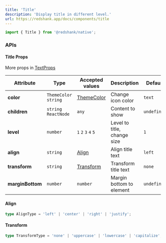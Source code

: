 ```yaml
---
title: 'Title'
description: 'Display title in different level.'
url: https://redshank.app/docs/components/title
---
```


```jsx
import { Title } from '@redshank/native';
```

<Spacer y={2} />

<Playground
  id="default"
  title="Default"
  description="You can display an title"
  code={titleContent.initial}
/>

<Spacer y={2} />

<Playground
  id="change-color"
  title="Change Color"
  description="Change color to component"
  code={titleContent.changeColor}
/>

<Spacer y={2} />

<Playground
  id="align-title"
  title="Align Title"
  description="Change align title"
  code={titleContent.align}
/>

<Spacer y={2} />

<Playground
  id="transform-title"
  title="Transform Title"
  description="Change transform title"
  code={titleContent.transform}
/>

<Spacer y={2} />

### APIs

<Spacer y={2} />

#### Title Props
More props in [TextProps](/docs/text#apis)

| Attribute        | Type                  | Accepted values                   | Description                 | Default     |
|------------------|-----------------------|-----------------------------------|-----------------------------|-------------|
| **color**        | `ThemeColor` `string` | [ThemeColor](/docs/default-theme) | Change icon color           | `text`      |
| **children**     | `string`  `ReactNode` | `any`                             | Content to show             | `undefined` |
| **level**        | `number`              | `1` `2` `3` `4` `5`               | Level to title, change size | `1`         |
| **align**        | `string`              | [Align](#align)                   | Align title text            | `left`      |
| **transform**    | `string`              | [Transform](#transform)           | Transform title text        | `none`      |
| **marginBottom** | `number`              | `number`                          | Margin bottom to element    | `undefined` |

<Spacer y={2} />

#### Align
```typescript
type AlignType = 'left' | 'center' | 'right' | 'justify';
```

<Spacer y={2} />

#### Transform
```typescript
type TransformType = 'none' | 'uppercase' | 'lowercase' | 'capitalize';
```
